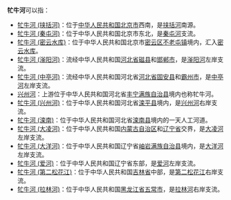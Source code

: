 '''牤牛河'''可以指：
*[[牤牛河_(挟括河)|牤牛河 (挟括河)]]：位于[[中华人民共和国|中华人民共和国]][[北京市|北京市]]西南，是[[挟括河|挟括河]]南源。
*[[牤牛河_(秦屯河)|牤牛河 (秦屯河)]]：位于中华人民共和国北京市东北，是[[秦屯河|秦屯河]]支流。
*[[牤牛河_(密云水库)|牤牛河 (密云水库)]]：位于中华人民共和国北京市[[密云区|密云区]][[不老屯镇|不老屯镇]]境内，汇入[[密云水库|密云水库]]。
*[[牤牛河_(滏阳河)|牤牛河 (滏阳河)]]：流经中华人民共和国[[河北省|河北省]][[磁县|磁县]]和[[邯郸市|邯郸市]]，是[[滏阳河|滏阳河]]左岸支流。
*[[牤牛河_(中亭河)|牤牛河 (中亭河)]]：流经中华人民共和国河北省[[河北省|河北省]][[固安县|固安县]]和[[霸州市|霸州市]]，是[[中亭河|中亭河]]左岸支流。
*[[兴州河|兴州河]]：上游位于中华人民共和国河北省[[丰宁满族自治县|丰宁满族自治县]]境内也称牤牛河。
*[[牤牛河_(兴州河)|牤牛河 (兴州河)]]：位于中华人民共和国河北省[[滦平县|滦平县]]境内，是[[兴州河|兴州河]]右岸支流。
*[[牤牛河_(滦南)|牤牛河 (滦南)]]：位于中华人民共和国河北省[[滦南县|滦南县]]境内的一天人工河道。
*[[牤牛河_(大凌河)|牤牛河 (大凌河)]]：位于中华人民共和国[[内蒙古自治区|内蒙古自治区]]和[[辽宁省|辽宁省]]交界，是[[大凌河|大凌河]]左岸支流。
*[[牤牛河_(大洋河)|牤牛河 (大洋河)]]：位于中华人民共和国辽宁省[[岫岩满族自治县|岫岩满族自治县]]境内，是[[大洋河_(黄海)|大洋河]]左岸支流。
*[[牤牛河_(爱河)|牤牛河 (爱河)]]：位于中华人民共和国辽宁省东部，是[[爱河_(鸭绿江)|爱河]]左岸支流。
*[[牤牛河_(第二松花江)|牤牛河 (第二松花江)]]：位于中华人民共和国[[吉林省|吉林省]]中部，是[[第二松花江|第二松花江]]右岸支流。
*[[牤牛河_(拉林河)|牤牛河 (拉林河)]]：位于中华人民共和国[[黑龙江省|黑龙江省]][[五常市|五常市]]，是[[拉林河|拉林河]]右岸支流。
{{disambig|M|Cat=三字中国地名消歧义}}